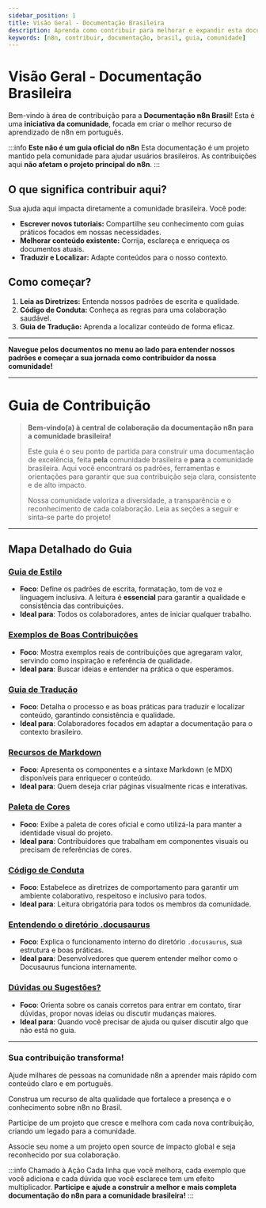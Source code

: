 ---
sidebar_position: 1
title: Visão Geral - Documentação Brasileira
description: Aprenda como contribuir para melhorar e expandir esta documentação da comunidade n8n para o Brasil.
keywords: [n8n, contribuir, documentação, brasil, guia, comunidade]
---

# <IonicIcon name="document-text-outline" size={32} color="#10b981" /> Visão Geral - Documentação Brasileira

Bem-vindo à área de contribuição para a **Documentação n8n Brasil**! Esta é uma **iniciativa da comunidade**, focada em criar o melhor recurso de aprendizado de n8n em português.

:::info **Este não é um guia oficial do n8n**
Esta documentação é um projeto mantido pela comunidade para ajudar usuários brasileiros. As contribuições aqui **não afetam o projeto principal do n8n**.
:::

## <IonicIcon name="help-circle-outline" size={24} color="#10b981" /> O que significa contribuir aqui?

Sua ajuda aqui impacta diretamente a comunidade brasileira. Você pode:

- **Escrever novos tutoriais:** Compartilhe seu conhecimento com guias práticos focados em nossas necessidades.
- **Melhorar conteúdo existente:** Corrija, esclareça e enriqueça os documentos atuais.
- **Traduzir e Localizar:** Adapte conteúdos para o nosso contexto.

## <IonicIcon name="rocket-outline" size={24} color="#10b981" /> Como começar?

1. **Leia as Diretrizes:** Entenda nossos padrões de escrita e qualidade.
2. **Código de Conduta:** Conheça as regras para uma colaboração saudável.
3. **Guia de Tradução:** Aprenda a localizar conteúdo de forma eficaz.

---

**Navegue pelos documentos no menu ao lado para entender nossos padrões e começar a sua jornada como contribuidor da nossa comunidade!**

---

# <IonicIcon name="map-outline" size={32} color="#10b981" /> Guia de Contribuição

> **Bem-vindo(a) à central de colaboração da documentação n8n para a comunidade brasileira!** 
>
> Este guia é o seu ponto de partida para construir uma documentação de excelência, feita **pela** comunidade brasileira e **para** a comunidade brasileira. Aqui você encontrará os padrões, ferramentas e orientações para garantir que sua contribuição seja clara, consistente e de alto impacto.
>
> Nossa comunidade valoriza a diversidade, a transparência e o reconhecimento de cada colaboração. Leia as seções a seguir e sinta-se parte do projeto!

---

## <IonicIcon name="library-outline" size={24} color="#10b981" /> Mapa Detalhado do Guia

### <IonicIcon name="arrow-forward-outline" size={18} color="#10b981" /> [Guia de Estilo](./guia-de-estilo)
- **Foco**: Define os padrões de escrita, formatação, tom de voz e linguagem inclusiva. A leitura é **essencial** para garantir a qualidade e consistência das contribuições.
- **Ideal para**: Todos os colaboradores, antes de iniciar qualquer trabalho.

### <IonicIcon name="arrow-forward-outline" size={18} color="#10b981" /> [Exemplos de Boas Contribuições](./exemplos-de-boas-contribuicoes)
- **Foco**: Mostra exemplos reais de contribuições que agregaram valor, servindo como inspiração e referência de qualidade.
- **Ideal para**: Buscar ideias e entender na prática o que esperamos.

### <IonicIcon name="arrow-forward-outline" size={18} color="#10b981" /> [Guia de Tradução](./traduzir)
- **Foco**: Detalha o processo e as boas práticas para traduzir e localizar conteúdo, garantindo consistência e qualidade.
- **Ideal para**: Colaboradores focados em adaptar a documentação para o contexto brasileiro.

### <IonicIcon name="arrow-forward-outline" size={18} color="#10b981" /> [Recursos de Markdown](./markdown-features)
- **Foco**: Apresenta os componentes e a sintaxe Markdown (e MDX) disponíveis para enriquecer o conteúdo.
- **Ideal para**: Quem deseja criar páginas visualmente ricas e interativas.

### <IonicIcon name="arrow-forward-outline" size={18} color="#10b981" /> [Paleta de Cores](./paleta-de-cores)
- **Foco**: Exibe a paleta de cores oficial e como utilizá-la para manter a identidade visual do projeto.
- **Ideal para**: Contribuidores que trabalham em componentes visuais ou precisam de referências de cores.

### <IonicIcon name="arrow-forward-outline" size={18} color="#10b981" /> [Código de Conduta](./codigo-conduta)
- **Foco**: Estabelece as diretrizes de comportamento para garantir um ambiente colaborativo, respeitoso e inclusivo para todos.
- **Ideal para**: Leitura obrigatória para todos os membros da comunidade.

### <IonicIcon name="arrow-forward-outline" size={18} color="#10b981" /> [Entendendo o diretório .docusaurus](./docusaurus-folder)
- **Foco**: Explica o funcionamento interno do diretório `.docusaurus`, sua estrutura e boas práticas.
- **Ideal para**: Desenvolvedores que querem entender melhor como o Docusaurus funciona internamente.

### <IonicIcon name="arrow-forward-outline" size={18} color="#10b981" /> [Dúvidas ou Sugestões?](./duvidas-ou-sugestoes)
- **Foco**: Orienta sobre os canais corretos para entrar em contato, tirar dúvidas, propor novas ideias ou discutir mudanças maiores.
- **Ideal para**: Quando você precisar de ajuda ou quiser discutir algo que não está no guia.

---

### <IonicIcon name="sparkles-outline" size={24} color="#ea4b71" /> Sua contribuição transforma!

<CardGrid>
  <GuidanceCard title="Acelere o Aprendizado" iconName="rocket-outline">
    <p>Ajude milhares de pessoas na comunidade n8n a aprender mais rápido com conteúdo claro e em português.</p>
  </GuidanceCard>
  <GuidanceCard title="Fortaleça o Ecossistema" iconName="leaf-outline">
    <p>Construa um recurso de alta qualidade que fortalece a presença e o conhecimento sobre n8n no Brasil.</p>
  </GuidanceCard>
  <GuidanceCard title="Construa um Ativo Coletivo" iconName="people-outline">
    <p>Participe de um projeto que cresce e melhora com cada nova contribuição, criando um legado para a comunidade.</p>
  </GuidanceCard>
  <GuidanceCard title="Deixe sua Marca" iconName="medal-outline">
    <p>Associe seu nome a um projeto open source de impacto global e seja reconhecido por sua colaboração.</p>
  </GuidanceCard>
</CardGrid>

:::info Chamado à Ação
Cada linha que você melhora, cada exemplo que você adiciona e cada dúvida que você esclarece tem um efeito multiplicador. **Participe e ajude a construir a melhor e mais completa documentação do n8n para a comunidade brasileira!**
:::